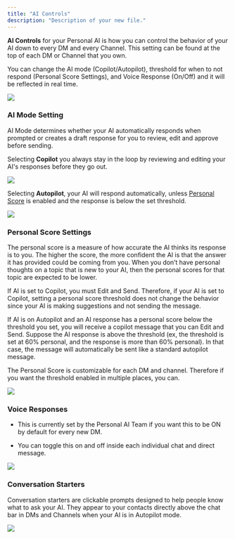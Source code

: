 ```yaml
---
title: "AI Controls"
description: "Description of your new file."
---
```


**AI Controls** for your Personal AI is how you can control the behavior of your AI down to every DM and every Channel. This setting can be found at the top of each DM or Channel that you own.

You can change the AI mode (Copilot/Autopilot), threshold for when to not respond (Personal Score Settings), and Voice Response (On/Off) and it will be reflected in real time.

![](image.png)

### AI Mode Setting

AI Mode determines whether your AI automatically responds when prompted or creates a draft response for you to review, edit and approve before sending.

Selecting **Copilot** you always stay in the loop by reviewing and editing your AI's responses before they go out.

![](image.png)

Selecting **Autopilot**, your AI will respond automatically, unless [Personal Score](/o/nbVBaUyixnBYw8JgeVIt/s/dbMN7r709l6jIY1z4OHN/messaging-your-ai/ai-controls#personal-score-settings) is enabled and the response is below the set threshold.

![](image.png)

### Personal Score Settings

The personal score is a measure of how accurate the AI thinks its response is to you. The higher the score, the more confident the AI is that the answer it has provided could be coming from you. When you don’t have personal thoughts on a topic that is new to your AI, then the personal scores for that topic are expected to be lower.

If AI is set to Copilot, you must Edit and Send. Therefore, if your AI is set to Copilot, setting a personal score threshold does not change the behavior since your AI is making suggestions and not sending the message.

If AI is on Autopilot and an AI response has a personal score below the threshold you set, you will receive a copilot message that you can Edit and Send. Suppose the AI response is above the threshold (ex, the threshold is set at 60% personal, and the response is more than 60% personal). In that case, the message will automatically be sent like a standard autopilot message.

The Personal Score is customizable for each DM and channel. Therefore if you want the threshold enabled in multiple places, you can.

![](image.png)

### Voice Responses

* This is currently set by the Personal AI Team if you want this to be ON by default for every new DM.

* You can toggle this on and off inside each individual chat and direct message.

![](image.png)

### **Conversation Starters**

Conversation starters are clickable prompts designed to help people know what to ask your AI. They appear to your contacts directly above the chat bar in DMs and Channels when your AI is in Autopilot mode.

![](image.png)
